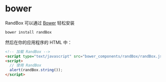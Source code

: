 # bower

RandBox 可以通过 [Bower](https://bower.io) 轻松安装

```bash
bower install randBox
```

然后在你的应用程序的 HTML 中：

```html
<!-- 加载 RandBox -->
<script type="text/javascript" src="bower_components/randBox/randBox.js"></script>
<script>
  // 使用 RandBox
  alert(randBox.string());
</script>
```

